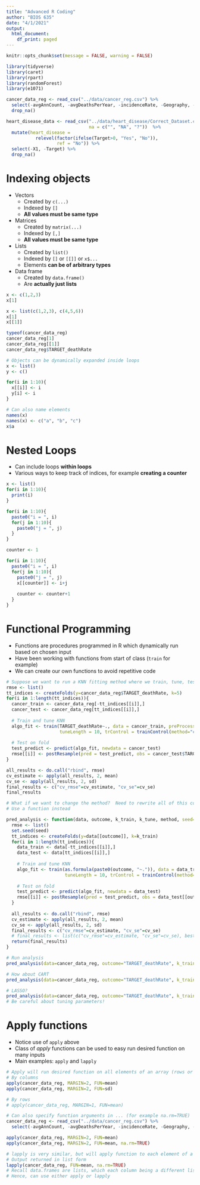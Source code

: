 ```yaml
---
title: "Advanced R Coding"
author: "BIOS 635"
date: "4/1/2021"
output:
  html_document:
    df_print: paged
---
```


```r
knitr::opts_chunk$set(message = FALSE, warning = FALSE)
```

```r
library(tidyverse)
library(caret)
library(rpart)
library(randomForest)
library(e1071)
```

```r
cancer_data_reg <- read_csv("../data/cancer_reg.csv") %>%
  select(-avgAnnCount, -avgDeathsPerYear, -incidenceRate, -Geography, -binnedInc) %>%
  drop_na()

heart_disease_data <- read_csv("../data/heart_disease/Correct_Dataset.csv",
                               na = c("", "NA", "?"))  %>%
  mutate(heart_disease = 
           relevel(factor(ifelse(Target>0, "Yes", "No")), 
                   ref = "No")) %>%
  select(-X1, -Target) %>%
  drop_na()
```

# Indexing objects
- Vectors
  - Created by `c(...)`
  - Indexed by `[]`
  - **All values must be same type**
- Matrices
  - Created by `matrix(...)`
  - Indexed by `[,]`
  - **All values must be same type**
- Lists
  - Created by `list()`
  - Indexed by `[]` or `[[]]` or `x$...`
  - Elements **can be of arbitrary types**
- Data frame
  - Created by `data.frame()`
  - Are **actually just lists**

```r
x <- c(1,2,3)
x[1]

x <- list(c(1,2,3), c(4,5,6))
x[1]
x[[1]]

typeof(cancer_data_reg)
cancer_data_reg[1]
cancer_data_reg[[1]]
cancer_data_reg$TARGET_deathRate

# Objects can be dynamically expanded inside loops
x <- list()
y <- c()

for(i in 1:10){
  x[[i]] <- i
  y[i] <- i
}

# Can also name elements
names(x)
names(x) <- c("a", "b", "c")
x$a
```

# Nested Loops
- Can include loops **within loops**
- Various ways to keep track of indices, for example **creating a counter**

```r
x <- list()
for(i in 1:10){
  print(i)
}

for(i in 1:10){
  paste0("i = ", i)
  for(j in 1:10){
    paste0("j = ", j)
  }
}

counter <- 1

for(i in 1:10){
  paste0("i = ", i)
  for(j in 1:10){
    paste0("j = ", j)
    x[[counter]] <- i+j
    
    counter <- counter+1
  }
}
```

# Functional Programming
- Functions are procedures programmed in R which dynamically run based on chosen input
- Have been working with functions from start of class (`train` for example)
- We can create our own functions to avoid repetitive code

```r
# Suppose we want to run a KNN fitting method where we train, tune, test, and saved the results
rmse <- list()
tt_indices <- createFolds(y=cancer_data_reg$TARGET_deathRate, k=5)
for(i in 1:length(tt_indices)){
  cancer_train <- cancer_data_reg[-tt_indices[[i]],]
  cancer_test <- cancer_data_reg[tt_indices[[i]],]
  
  # Train and tune KNN
  algo_fit <- train(TARGET_deathRate~., data = cancer_train, preProcess = c("center", "scale"),
                    tuneLength = 10, trControl = trainControl(method="cv", number=5), method="knn")
  
  # Test on fold
  test_predict <- predict(algo_fit, newdata = cancer_test)
  rmse[[i]] <- postResample(pred = test_predict, obs = cancer_test$TARGET_deathRate)
}

all_results <- do.call("rbind", rmse)
cv_estimate <- apply(all_results, 2, mean)
cv_se <- apply(all_results, 2, sd)
final_results <- c("cv_rmse"=cv_estimate, "cv_se"=cv_se)
final_results

# What if we want to change the method?  Need to rewrite all of this code and just one thing.
# Use a function instead

pred_analysis <- function(data, outcome, k_train, k_tune, method, seed=12){
  rmse <- list()
  set.seed(seed)
  tt_indices <- createFolds(y=data[[outcome]], k=k_train)
  for(i in 1:length(tt_indices)){
    data_train <- data[-tt_indices[[i]],]
    data_test <- data[tt_indices[[i]],]
    
    # Train and tune KNN
    algo_fit <- train(as.formula(paste0(outcome, "~.")), data = data_train, preProcess = c("center", "scale"),
                      tuneLength = 10, trControl = trainControl(method="cv", number=k_tune), method=method)
    
    # Test on fold
    test_predict <- predict(algo_fit, newdata = data_test)
    rmse[[i]] <- postResample(pred = test_predict, obs = data_test[[outcome]])
  }
  
  all_results <- do.call("rbind", rmse)
  cv_estimate <- apply(all_results, 2, mean)
  cv_se <- apply(all_results, 2, sd)
  final_results <- c("cv_rmse"=cv_estimate, "cv_se"=cv_se)
  # final_results <- list(c("cv_rmse"=cv_estimate, "cv_se"=cv_se), bestTune = algo_fit$bestTune)
  return(final_results)
}

# Run analysis
pred_analysis(data=cancer_data_reg, outcome="TARGET_deathRate", k_train = 5, k_tune = 5, method="knn")

# How about CART
pred_analysis(data=cancer_data_reg, outcome="TARGET_deathRate", k_train = 5, k_tune = 5, method="rpart")

# LASSO?
pred_analysis(data=cancer_data_reg, outcome="TARGET_deathRate", k_train = 5, k_tune = 5, method="glmnet")
# Be careful about tuning parameters!
```

# Apply functions
- Notice use of `apply` above
- Class of *apply* functions can be used to easy run desired function on many inputs
- Main examples: `apply` and `lapply`

```r
# Apply will run desired function on all elements of an array (rows or columns)
# By columns
apply(cancer_data_reg, MARGIN=2, FUN=mean)
apply(cancer_data_reg, MARGIN=2, FUN=sd)

# By rows
# apply(cancer_data_reg, MARGIN=1, FUN=mean)

# Can also specify function arguments in ... (for example na.rm=TRUE)
cancer_data_reg <- read_csv("../data/cancer_reg.csv") %>%
  select(-avgAnnCount, -avgDeathsPerYear, -incidenceRate, -Geography, -binnedInc)

apply(cancer_data_reg, MARGIN=2, FUN=mean)
apply(cancer_data_reg, MARGIN=2, FUN=mean, na.rm=TRUE)

# lapply is very similar, but will apply function to each element of a list
# Output returned in list form
lapply(cancer_data_reg, FUN=mean, na.rm=TRUE)
# Recall data.frames are lists, which each column being a different list element
# Hence, can use either apply or lapply

```
